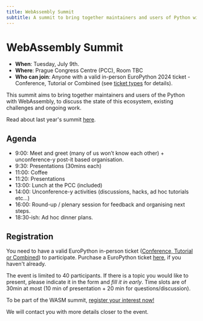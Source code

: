 ```yaml
---
title: WebAssembly Summit
subtitle: A summit to bring together maintainers and users of Python with WebAssembly, to discuss the state of this ecosystem, existing challenges, and ongoing work.
---
```


# WebAssembly Summit

* **When**: Tuesday, July 9th.
* **Where**: Prague Congress Centre (PCC), Room TBC
* **Who can join**: Anyone with a valid in-person EuroPython 2024 ticket - Conference, Tutorial or Combined (see [ticket types](https://ep2024.europython.eu/tickets#ticket-types) for details).

This summit aims to bring together maintainers and users of the Python with WebAssembly, to discuss the state of this ecosystem, existing challenges and ongoing work.

Read about last year's summit [here](https://github.com/psf/webassembly/blob/main/meetings/2023/webassembly-summit-europython.md).


## Agenda

* 9:00: Meet and greet (many of us won’t know each other) + unconference-y post-it based organisation.
* 9:30: Presentations (30mins each)
* 11:00: Coffee
* 11:20: Presentations
* 13:00: Lunch at the PCC (included)
* 14:00: Unconference-y activities (discussions, hacks, ad hoc tutorials etc…)
* 16:00: Round-up / plenary session for feedback and organising next steps.
* 18:30-ish: Ad hoc dinner plans.

## Registration

You need to have a valid EuroPython in-person ticket ([Conference, Tutorial or Combined](https://ep2024.europython.eu/tickets#ticket-types)) to participate. Purchase a EuroPython ticket [here](https://tickets.europython.eu/), if you haven't already.

The event is limited to 40 participants. If there is a topic you would like to present, please indicate it in the form and _fill it in early_. Time slots are of 30min at most (10 min of presentation + 20 min for questions/discussion).

To be part of the WASM summit, [register your interest now!](https://forms.gle/J5wBhR9dChVSLiUHA)

We will contact you with more details closer to the event.

